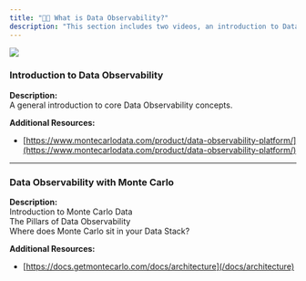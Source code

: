 ```yaml
---
title: "🧑‍🎓 What is Data Observability?"
description: "This section includes two videos, an introduction to Data Observability and how we approach Data Observability at Monte Carlo."
---
```


![](/images/9a546e6-Pillars_of_DO.png)

### Introduction to Data Observability

**Description:**  
A general introduction to core Data Observability concepts.

**Additional Resources:**

* [https://www.montecarlodata.com/product/data-observability-platform/](https://www.montecarlodata.com/product/data-observability-platform/)

---

### Data Observability with Monte Carlo

**Description:**  
Introduction to Monte Carlo Data  
The Pillars of Data Observability  
Where does Monte Carlo sit in your Data Stack?

**Additional Resources:**

* [https://docs.getmontecarlo.com/docs/architecture](/docs/architecture)